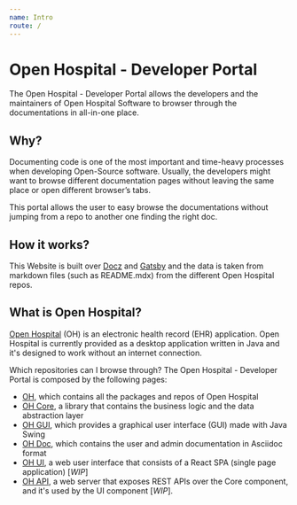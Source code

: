 ```yaml
---
name: Intro
route: /
---
```


# Open Hospital - Developer Portal 

The Open Hospital - Developer Portal allows the developers and the maintainers of Open Hospital Software to browser through the documentations in all-in-one place. 

## Why? 

Documenting code is one of the most important and time-heavy processes when developing Open-Source software. Usually, the developers might want to browse different documentation pages without leaving the same place or open different browser’s tabs. 

This portal allows the user to easy browse the documentations without jumping from a repo to another one finding the right doc. 

## How it works? 

This Website is built over [Docz][docz] and [Gatsby][gatsby] and the data is taken from markdown files (such as README.mdx) from the different Open Hospital repos. 

## What is Open Hospital? 

[Open Hospital][openhospital] (OH) is an electronic health record (EHR) application. 
Open Hospital is currently provided as a desktop application written in Java and it's designed to work without an internet connection.  

Which repositories can I browse through? 
The Open Hospital - Developer Portal is composed by the following pages:  

- [OH][home], which contains all the packages and repos of Open Hospital 
- [OH Core][core], a library that contains the business logic and the data abstraction layer  
- [OH GUI][gui], which provides a graphical user interface (GUI) made with Java Swing  
- [OH Doc][doc], which contains the user and admin documentation in Asciidoc format  
- [OH UI][ui], a web user interface that consists of a React SPA (single page application) [*WIP*]  
- [OH API][api], a web server that exposes REST APIs over the Core component, and it's used by the UI component [*WIP*].  

[openhospital]: https://www.open-hospital.org/
[core]: https://github.com/informatici/openhospital-core
[gui]: https://github.com/informatici/openhospital-gui
[ui]: https://github.com/informatici/openhospital-ui
[api]: https://github.com/informatici/openhospital-api
[doc]: https://github.com/informatici/openhospital-doc
[docz]: https://github.com/doczjs/docz
[gatsby]: https://github.com/gatsbyjs/gatsby
[home]: https://github.com/informatici/openhospital